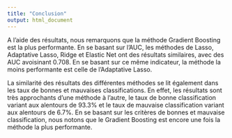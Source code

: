 ---
title: "Conclusion"
output: html_document
---
A l'aide des résultats, nous remarquons que la méthode Gradient Boosting est la plus performante. En se basant sur l'AUC, les méthodes de Lasso, Adaptative Lasso, Ridge et Elastic Net ont des résultats similaires, avec des AUC avoisinant 0.708. En se basant sur ce même indicateur, la méthode la moins performante est celle de l'Adaptative Lasso.

La similarité des résultats des différentes méthodes se lit également dans les taux de bonnes et mauvaises classifications. En effet, les résultats sont très approchants d'une méthode à l'autre, le taux de bonne classification variant aux alentours de 93.3% et le taux de mauvaise classification variant aux alentours de 6.7%. En se basant sur les critères de bonnes et mauvaise classification, nous notons que le Gradient Boosting est encore une fois la méthode la plus performante.
